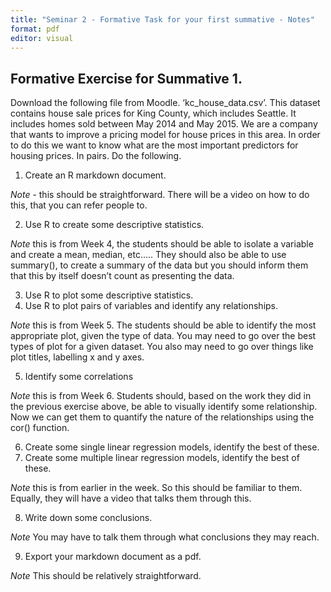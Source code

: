 ```yaml
---
title: "Seminar 2 - Formative Task for your first summative - Notes"
format: pdf
editor: visual
---
```


## Formative Exercise for Summative 1.

Download the following file from Moodle. 'kc_house_data.csv'. This dataset contains house sale prices for King County, which includes Seattle. It includes homes sold between May 2014 and May 2015. We are a company that wants to improve a pricing model for house prices in this area. In order to do this we want to know what are the most important predictors for housing prices. In pairs. Do the following. 

1. Create an R markdown document.

*Note* - this should be straightforward. There will be a video on how to do this, that you can refer people to.

2. Use R to create some descriptive statistics.

*Note* this is from Week 4, the students should be able to isolate a variable and create a mean, median, etc..... They should also be able to use summary(), to create a summary of the data but you should inform them that this by itself doesn't count as presenting the data.

3. Use R to plot some descriptive statistics.
4. Use R to plot pairs of variables and identify any relationships. 

*Note* this is from Week 5. The students should be able to identify the most appropriate plot, given the type of data. You may need to go over the best types of plot for a given dataset. You also may need to go over things like plot titles, labelling x and y axes.

5. Identify some correlations

*Note* this is from Week 6. Students should, based on the work they did in the previous exercise above, be able to visually identify some relationship. Now we can get them to quantify the nature of the relationships using the cor() function.

6. Create some single linear regression models, identify the best of these.
7. Create some multiple linear regression models, identify the best of these.

*Note* this is from earlier in the week. So this should be familiar to them. Equally, they will have a video that talks them through this.

8. Write down some conclusions.

*Note* You may have to talk them through what conclusions they may reach.

9. Export your markdown document as a pdf.

*Note* This should be relatively straightforward. 